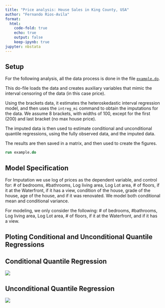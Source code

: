 ```yaml
---
title: "Price analysis: House Sales in King County, USA"
author: "Fernando Rios-Avila"
format: 
  html: 
    code-fold: true
    echo: true
    output: false
    keep-ipynb: true
jupyter: nbstata
---
```


## Setup

For the following analysis, all the data process is done in the file [`example.do`](example.do).

This do-file loads the data and creates auxiliary variables that mimic the interval censoring of the data (in this case price). 

Using the brackets data, it estimates the heteroskedastic interval regression model, and then uses the `intreg_mi` command to obtain the imputations for the data. We assume 8 brackets, with widths of 100, except for the first (200) and last bracket (no max house price). 

The imputed data is then used to estimate conditional and unconditional quantile regressions, using the fully observed data, and the imputed data.

The results are then saved in a matrix, and then used to create the figures.

```stata
run example.do
```

## Model Specification

For Imputation we use log of prices as the dependent variable, and control for: # of bedrooms, #bathrooms, Log living area, Log Lot area, # of floors, if it at the Waterfront, if it has a view, condition of the house, grade of the house, age of the house, and if it was renovated. We model both conditional mean and conditional variance.

For modeling, we only consider the following: # of bedrooms, #bathrooms, Log living area, Log Lot area, # of floors, if it at the Waterfront, and if it has a view.

## Ploting Conditional and Unconditional Quantile Regressions

:::{.panel-tabset}

## Conditional Quantile Regression

::: {layout-ncol=1 .column-screen}

![](fig1.png)

:::


## Unconditional Quantile Regression

::: {layout-ncol=1 .column-screen}

![](fig2.png)

:::


:::
